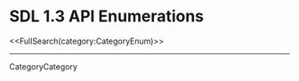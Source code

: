 <!-- #master-page:CategoryTemplate -->
<!-- #master-date:Unknown-Date -->
<!-- format wiki -->
<!-- language en -->


= SDL 1.3 API Enumerations =

<<FullSearch(category:CategoryEnum)>>

----
CategoryCategory
